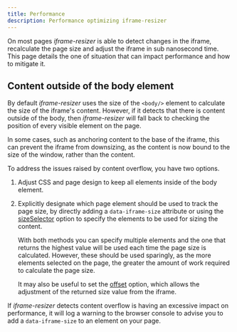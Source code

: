 ```yaml
---
title: Performance
description: Performance optimizing iframe-resizer
---
```



On most pages _iframe-resizer_ is able to detect changes in the iframe, recalculate
the page size and adjust the iframe in sub nanosecond time. This page details the one
of situation that can impact performance and how to mitigate it.

## Content outside of the body element

By default _iframe-resizer_ uses the size of the `<body/>` element to calculate the size
of the iframe's content. However, if it detects that there is content outside of the body,
then _iframe-resizer_ will fall back to checking the position of every visible element on
the page.

In some cases, such as anchoring content to the base of the iframe, this can prevent the
iframe from downsizing, as the content is now bound to the size of the window, rather
than the content.

To address the issues raised by content overflow, you have two options.

1. Adjust CSS and page design to keep all elements inside of the body element.

2. Explicitly designate which page element should be used to track the page size, by directly 
   adding a `data-iframe-size` attribute or using the [sizeSelector](/api/child#sizeselector) 
   option to specify the elements to be used for sizing the content. 
   
   With both methods you can specify multiple elements and the one that returns the highest 
   value will be used each time the page size is calculated. However, these should be used 
   sparingly, as the more elements selected on the page, the greater the amount of work 
   required to calculate the page size. 
   
   It may also be useful to set the [offset](/api/parent#offset) option, which allows
   the adjustment of the returned size value from the iframe.

If _iframe-resizer_ detects content overflow is having an excessive impact on performance,
it will log a warning to the browser console to advise you to add a `data-iframe-size` to an
element on your page.

<FeedbackComponent />
